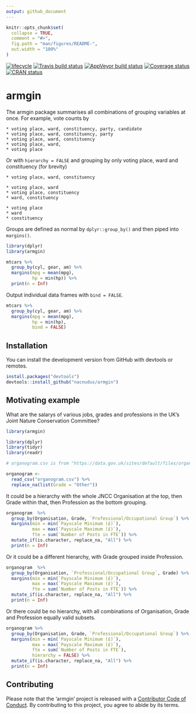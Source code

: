 ```yaml
---
output: github_document
---
```


<!-- README.md is generated from README.Rmd. Please edit that file -->

```r
knitr::opts_chunk$set(
  collapse = TRUE,
  comment = "#>",
  fig.path = "man/figures/README-",
  out.width = "100%"
)
```

[![lifecycle](https://img.shields.io/badge/lifecycle-experimental-orange.svg)](https://www.tidyverse.org/lifecycle/#experimental)
[![Travis build status](https://travis-ci.org/nacnudus/armgin.svg?branch=master)](https://travis-ci.org/nacnudus/armgin)
[![AppVeyor build status](https://ci.appveyor.com/api/projects/status/github/nacnudus/armgin?branch=master&svg=true)](https://ci.appveyor.com/project/nacnudus/armgin)
[![Coverage status](https://codecov.io/gh/nacnudus/armgin/branch/master/graph/badge.svg)](https://codecov.io/github/nacnudus/armgin?branch=master)
[![CRAN status](https://www.r-pkg.org/badges/version/armgin)](https://cran.r-project.org/package=armgin)

# armgin

The armgin package summarises all combinations of grouping variables at once.
For example, vote counts by

```
* voting place, ward, constituency, party, candidate
* voting place, ward, constituency, party
* voting place, ward, constituency
* voting place, ward,
* voting place
```

Or with `hierarchy = FALSE` and grouping by only voting place, ward and
constituency (for brevity)

```
* voting place, ward, constituency

* voting place, ward
* voting place, constituency
* ward, constituency

* voting place
* ward
* constituency
```

Groups are defined as normal by `dplyr::group_by()` and then piped into
`margins()`.

```r
library(dplyr)
library(armgin)

mtcars %>%
  group_by(cyl, gear, am) %>%
  margins(mpg = mean(mpg),
          hp = min(hp)) %>%
  print(n = Inf)
```

Output individual data frames with `bind = FALSE`.

```r
mtcars %>%
  group_by(cyl, gear, am) %>%
  margins(mpg = mean(mpg),
          hp = min(hp),
          bind = FALSE)
```

## Installation

You can install the development version from GitHub with devtools or remotes.

```r
install.packages("devtools")
devtools::install_github("nacnudus/armgin")
```

## Motivating example

What are the salarys of various jobs, grades and professions in the UK's Joint
Nature Conservation Committee?

```r
library(armgin)

library(dplyr)
library(tidyr)
library(readr)

# organogram.csv is from "https://data.gov.uk/sites/default/files/organogram/joint-nature-conservation-committee/30/9/2018/20180930%20JNCC-junior.csv",

organogram <-
  read_csv("organogram.csv") %>%
  replace_na(list(Grade = "Other"))
```

It could be a hierarchy with the whole JNCC Organisation at the top, then Grade
within that, then Profession as the bottom grouping.

```r
organogram  %>%
  group_by(Organisation, Grade, `Professional/Occupational Group`) %>%
  margins(min = min(`Payscale Minimum (£)`),
          max = max(`Payscale Maximum (£)`),
          fte = sum(`Number of Posts in FTE`)) %>%
  mutate_if(is.character, replace_na, "All") %>%
  print(n = Inf)
```

Or it could be a different hierarchy, with Grade grouped inside Profession.

```r
organogram  %>%
  group_by(Organisation, `Professional/Occupational Group`, Grade) %>%
  margins(min = min(`Payscale Minimum (£)`),
          max = max(`Payscale Maximum (£)`),
          fte = sum(`Number of Posts in FTE`)) %>%
  mutate_if(is.character, replace_na, "All") %>%
  print(n = Inf)
```

Or there could be no hierarchy, with all combinations of Organisation, Grade and
Profession equally valid subsets.

```r
organogram %>%
  group_by(Organisation, Grade, `Professional/Occupational Group`) %>%
  margins(min = min(`Payscale Minimum (£)`),
          max = max(`Payscale Maximum (£)`),
          fte = sum(`Number of Posts in FTE`),
          hierarchy = FALSE) %>%
  mutate_if(is.character, replace_na, "All") %>%
  print(n = Inf)
```

## Contributing

Please note that the 'armgin' project is released with a [Contributor Code of
Conduct](.github/CODE_OF_CONDUCT.md). By contributing to this project, you agree
to abide by its terms.
